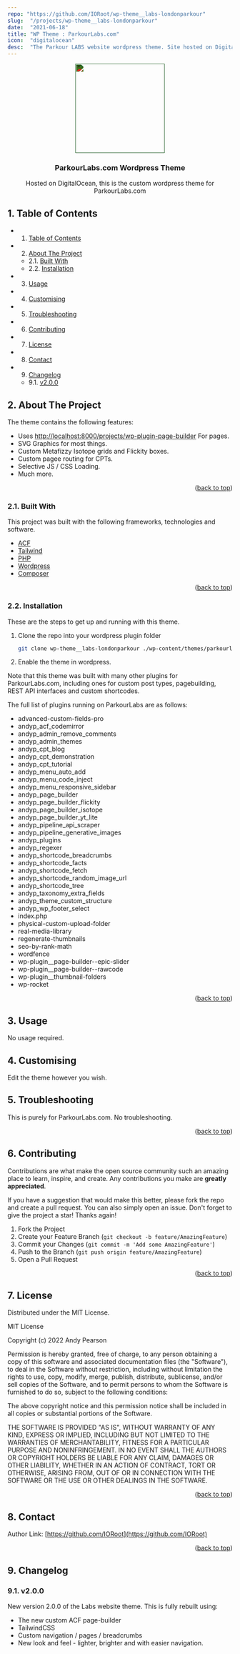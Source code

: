 ```yaml
---
repo: "https://github.com/IORoot/wp-theme__labs-londonparkour"
slug:  "/projects/wp-theme__labs-londonparkour"
date:  "2021-06-18"
title: "WP Theme : ParkourLabs.com"
icon:  "digitalocean"
desc:  "The Parkour LABS website wordpress theme. Site hosted on DigitalOcean."
---
```



<div id="top"></div>

<div align="center">

<div style="filter: invert(88%) sepia(13%) saturate(2256%) hue-rotate(74deg) brightness(96%) contrast(80%);">
<img src="https://svg-rewriter.sachinraja.workers.dev/?url=https%3A%2F%2Fcdn.jsdelivr.net%2Fnpm%2F%40mdi%2Fsvg%406.7.96%2Fsvg%2Ftest-tube.svg&fill=%23B91C1C&width=200px&height=200px" style="width:200px;"/>
</div>

<h3 align="center">ParkourLabs.com Wordpress Theme</h3>

<p align="center">
    Hosted on DigitalOcean, this is the custom wordpress theme for ParkourLabs.com
</p>    
</div>

##  1. <a name='TableofContents'></a>Table of Contents


* 1. [Table of Contents](#TableofContents)
* 2. [About The Project](#AboutTheProject)
	* 2.1. [Built With](#BuiltWith)
	* 2.2. [Installation](#Installation)
* 3. [Usage](#Usage)
* 4. [ Customising](#Customising)
* 5. [Troubleshooting](#Troubleshooting)
* 6. [Contributing](#Contributing)
* 7. [License](#License)
* 8. [Contact](#Contact)
* 9. [Changelog](#Changelog)
	* 9.1. [v2.0.0](#v2.0.0)


##  2. <a name='AboutTheProject'></a>About The Project

The theme contains the following features:

- Uses [http://localhost:8000/projects/wp-plugin-page-builder](http://localhost:8000/projects/wp-plugin-page-builder) For pages.
- SVG Graphics for most things.
- Custom Metafizzy Isotope grids and Flickity boxes.
- Custom pagee routing for CPTs.
- Selective JS / CSS Loading.
- Much more.

<p align="right">(<a href="#top">back to top</a>)</p>


###  2.1. <a name='BuiltWith'></a>Built With

This project was built with the following frameworks, technologies and software.

* [ACF](https://www.advancedcustomfields.com/)
* [Tailwind](https://www.tailwindcss.com/)
* [PHP](https://php.net/)
* [Wordpress](https://wordpress.org/)
* [Composer](https://getcomposer.org/)

<p align="right">(<a href="#top">back to top</a>)</p>


###  2.2. <a name='Installation'></a>Installation

These are the steps to get up and running with this theme.

1. Clone the repo into your wordpress plugin folder
    ```sh
    git clone wp-theme__labs-londonparkour ./wp-content/themes/parkourlabs
    ```
1. Enable the theme in wordpress.

Note that this theme was built with many other plugins for ParkourLabs.com, including ones for custom post types, pagebuilding, REST API interfaces and custom shortcodes.

The full list of plugins running on ParkourLabs are as follows:

- advanced-custom-fields-pro
- andyp_acf_codemirror
- andyp_admin_remove_comments
- andyp_admin_themes
- andyp_cpt_blog
- andyp_cpt_demonstration
- andyp_cpt_tutorial
- andyp_menu_auto_add
- andyp_menu_code_inject
- andyp_menu_responsive_sidebar
- andyp_page_builder
- andyp_page_builder_flickity
- andyp_page_builder_isotope
- andyp_page_builder_yt_lite
- andyp_pipeline_api_scraper
- andyp_pipeline_generative_images
- andyp_plugins
- andyp_regexer
- andyp_shortcode_breadcrumbs
- andyp_shortcode_facts
- andyp_shortcode_fetch
- andyp_shortcode_random_image_url
- andyp_shortcode_tree
- andyp_taxonomy_extra_fields
- andyp_theme_custom_structure
- andyp_wp_footer_select
- index.php
- physical-custom-upload-folder
- real-media-library
- regenerate-thumbnails
- seo-by-rank-math
- wordfence
- wp-plugin__page-builder--epic-slider
- wp-plugin__page-builder--rawcode
- wp-plugin__thumbnail-folders
- wp-rocket


<p align="right">(<a href="#top">back to top</a>)</p>



##  3. <a name='Usage'></a>Usage

No usage required.


##  4. <a name='Customising'></a> Customising

Edit the theme however you wish.

##  5. <a name='Troubleshooting'></a>Troubleshooting

This is purely for ParkourLabs.com. No troubleshooting.

<p align="right">(<a href="#top">back to top</a>)</p>


##  6. <a name='Contributing'></a>Contributing

Contributions are what make the open source community such an amazing place to learn, inspire, and create. Any contributions you make are **greatly appreciated**.

If you have a suggestion that would make this better, please fork the repo and create a pull request. You can also simply open an issue.
Don't forget to give the project a star! Thanks again!

1. Fork the Project
2. Create your Feature Branch (`git checkout -b feature/AmazingFeature`)
3. Commit your Changes (`git commit -m 'Add some AmazingFeature'`)
4. Push to the Branch (`git push origin feature/AmazingFeature`)
5. Open a Pull Request

<p align="right">(<a href="#top">back to top</a>)</p>



##  7. <a name='License'></a>License

Distributed under the MIT License.

MIT License

Copyright (c) 2022 Andy Pearson

Permission is hereby granted, free of charge, to any person obtaining a copy
of this software and associated documentation files (the "Software"), to deal
in the Software without restriction, including without limitation the rights
to use, copy, modify, merge, publish, distribute, sublicense, and/or sell
copies of the Software, and to permit persons to whom the Software is
furnished to do so, subject to the following conditions:

The above copyright notice and this permission notice shall be included in all
copies or substantial portions of the Software.

THE SOFTWARE IS PROVIDED "AS IS", WITHOUT WARRANTY OF ANY KIND, EXPRESS OR
IMPLIED, INCLUDING BUT NOT LIMITED TO THE WARRANTIES OF MERCHANTABILITY,
FITNESS FOR A PARTICULAR PURPOSE AND NONINFRINGEMENT. IN NO EVENT SHALL THE
AUTHORS OR COPYRIGHT HOLDERS BE LIABLE FOR ANY CLAIM, DAMAGES OR OTHER
LIABILITY, WHETHER IN AN ACTION OF CONTRACT, TORT OR OTHERWISE, ARISING FROM,
OUT OF OR IN CONNECTION WITH THE SOFTWARE OR THE USE OR OTHER DEALINGS IN THE
SOFTWARE.

<p align="right">(<a href="#top">back to top</a>)</p>



##  8. <a name='Contact'></a>Contact

Author Link: [https://github.com/IORoot](https://github.com/IORoot)

<p align="right">(<a href="#top">back to top</a>)</p>

##  9. <a name='Changelog'></a>Changelog

###  9.1. <a name='v2.0.0'></a>v2.0.0

New version 2.0.0 of the Labs website theme. This is fully rebuilt using:

- The new custom ACF page-builder
- TailwindCSS
- Custom navigation / pages / breadcrumbs
- New look and feel - lighter, brighter and with easier navigation.
